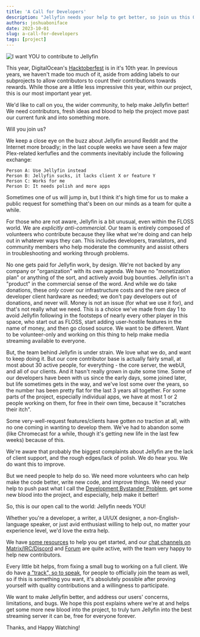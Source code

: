 ```yaml
---
title: 'A Call for Developers'
description: "Jellyfin needs your help to get better, so join us this October and beyond!"
authors: joshuaboniface
date: 2023-10-01
slug: a-call-for-developers
tags: [project]
---
```


![I want YOU to contribute to Jellyfin](./contribute-to-jellyfin.jpg)

This year, DigitalOcean's [Hacktoberfest](https://hacktoberfest.org) is in it's 10th year. In previous years, we haven't made too much of it, aside from adding labels to our subprojects to allow contributors to count their contributions towards rewards. While those are a little less impressive this year, within our project, this is our most important year yet.

We'd like to call on you, the wider community, to help make Jellyfin better! We need contributors, fresh ideas and blood to help the project move past our current funk and into something more.

Will you join us?

<!--truncate-->

We keep a close eye on the buzz about Jellyfin around Reddit and the Internet more broadly; in the last couple weeks we have seen a few major Plex-related kerfufles and the comments inevitably include the following exchange:

    Person A: Use Jellyfin instead
    Person B: Jellyfin sucks, it lacks client X or feature Y
    Person C: Works for me
    Person D: It needs polish and more apps

Sometimes one of us will jump in, but I think it's high time for us to make a public request for something that's been on our minds as a team for quite a while.

For those who are not aware, Jellyfin is a bit unusual, even within the FLOSS world. We are *explicitly anti-commercial*. Our team is entirely composed of volunteers who contribute because they like what we're doing and can help out in whatever ways they can. This includes developers, translators, and community members who help moderate the community and assist others in troubleshooting and working through problems.

No one gets paid for Jellyfin work, by design. We're not backed by any company or "organization" with its own agenda. We have no "monetization plan" or anything of the sort, and actively avoid bug bounties. Jellyfin isn't a "product" in the commercial sense of the word. And while we do take donations, these *only* cover our infrastructure costs and the rare piece of developer client hardware as needed; we don't pay developers out of donations, and never will. Money is not an issue (for what we use it for), and that's not really what we need. This is a choice we've made from day 1 to avoid Jellyfin following in the footsteps of nearly every other player in this space, who start out as FLOSS, start adding user-hostile features in the name of money, and then go closed source. We want to be different. Want to be volunteer-only and working on this thing to help make media streaming available to everyone.

But, the team behind Jellyfin is under strain. We love what we do, and want to keep doing it. But our core contributor base is actually fairly small, at most about 30 active people, for everything - the core server, the webUI, and all of our clients. And it hasn't really grown in quite some time. Some of our developers have been with us since the early days, some joined later, but life sometimes gets in the way, and we've lost some over the years, so the number has been pretty flat for the last 3 years all together. For some parts of the project, especially individual apps, we have at most 1 or 2 people working on them, for free in their own time, because it "scratches their itch".

Some very-well-request features/clients have gotten *no* traction at all, with no one coming in wanting to develop them. We've had to abandon some (like Chromecast for a while, though it's getting new life in the last few weeks) because of this.

We're aware that probably the biggest complaints about Jellyfin are the lack of client support, and the rough edges/lack of polish. We do hear you. We do want this to improve.

But we need people to help do so. We need more volunteers who can help make the code better, write new code, and improve things. We need your help to push past what I call the [Development Bystander Problem](https://www.boniface.me/problems-in-floss-3/), get some new blood into the project, and especially, help make it better!

So, this is our open call to the world: Jellyfin needs YOU!

Whether you're a developer, a writer, a UI/UX designer, a non-English-language speaker, or just avid enthusiast willing to help out, no matter your experience level, we'd love the extra help.

We have [some resources](https://jellyfin.org/contribute) to help you get started, and our [chat channels on Matrix/IRC/Discord](https://jellyfin.org/contact) and [Forum](https://forum.jellyfin.org) are quite active, with the team very happy to help new contributors.

Every little bit helps, from fixing a small bug to working on a full client. We do have [a "track", so to speak](https://github.com/jellyfin/jellyfin-meta/blob/master/policies-and-procedures/new-team-member-nominations.md), for people to officially join the team as well, so if this is something you want, it's absolutely possible after proving yourself with quality contributions and a willingness to participate.

We want to make Jellyfin better, and address our users' concerns, limitations, and bugs. We hope this post explains where we're at and helps get some more new blood into the project, to truly turn Jellyfin into the best streaming server it can be, free for everyone forever.

Thanks, and Happy Watching!
